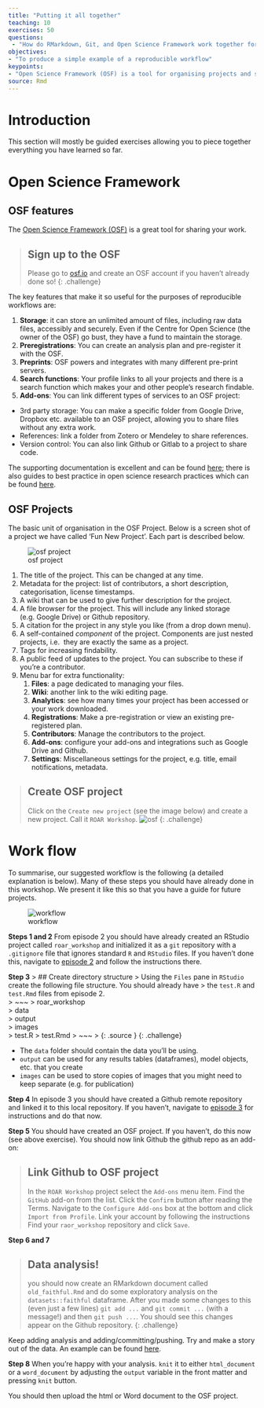 ```yaml
---
title: "Putting it all together"
teaching: 10
exercises: 50
questions:
 - "How do RMarkdown, Git, and Open Science Framework work together for a data analysis?"
objectives: 
- "To produce a simple example of a reproducible workflow"
keypoints: 
- "Open Science Framework (OSF) is a tool for organising projects and sharing them on the web"
source: Rmd
---
```



# Introduction
This section will mostly be guided exercises allowing you to piece together everything you have 
learned so far. 

# Open Science Framework

## OSF features

The [Open Science Framework (OSF)](osf.io) is a great tool for sharing your work. 

> ## Sign up to the OSF
> Please go to [osf.io](https://osf.io/) and create an OSF account if you haven't already done so!
{: .challenge}

The key features that make it so useful for the purposes of reproducible workflows are: 

1. **Storage**: it can store an unlimited amount of files, including raw data files, 
accessibly and securely. Even if the Centre for Open Science (the owner of the OSF) go bust, 
they have a fund to maintain the storage. 
2. **Preregistrations**: You can create an analysis plan and pre-register it with the OSF.  
3. **Preprints**: OSF powers and integrates with many different pre-print servers. 
3. **Search functions**: Your profile links to all your projects and there is a search function which 
makes your and other people's research findable. 
3. **Add-ons**: You can link different types of services to an OSF project: 
  * 3rd party storage: You can make a specific folder from Google Drive, Dropbox etc. available to 
  an OSF project, allowing you to share files without any extra work. 
  * References: link a folder from Zotero or Mendeley to share references. 
  * Version control: You can also link Github or Gitlab to a project to share code. 

The supporting documentation is excellent and can be found [here](https://help.osf.io/hc/en-us); 
there is also guides to best practice in open science research practices which can be found 
[here](https://help.osf.io/hc/en-us/categories/360001530634-Best-Practices). 

## OSF Projects

The basic unit of organisation in the OSF Project. Below is a screen shot of a project we have 
called 'Fun New Project'. Each part is described below. 

![osf project](../fig/osf_project.png)

1. The title of the project. This can be changed at any time. 
2. Metadata for the project: list of contributors, a short description, categorisation, license 
timestamps. 
3. A wiki that can be used to give further description for the project.  
5. A file browser for the project. This will include any linked storage (e.g. Google Drive) or 
Github repository. 
4. A citation for the project in any style you like (from a drop down menu). 
5. A self-contained *component* of the project. Components are just nested projects, i.e. 
they are exactly the same as a project. 
6. Tags for increasing findability. 
8. A public feed of updates to the project. You can subscribe to these if you're a contributor. 
9. Menu bar for extra functionality: 
    1. **Files**: a page dedicated to managing your files. 
    2. **Wiki**: another link to the wiki editing page. 
    3. **Analytics**: see how many times your project has been accessed or your work downloaded. 
    5. **Registrations**:  Make a pre-registration or view an existing pre-registered plan. 
    5. **Contributors**: Manage the contributors to the project. 
    6. **Add-ons**: configure your add-ons and integrations such as Google Drive and Github. 
    7. **Settings**: Miscellaneous settings for the project, e.g. title, email notifications, metadata. 


> ## Create OSF project
> Click on the `Create new project` (see the image below) and create a new project. 
> Call it `ROAR Workshop`.
> ![osf](../fig/osf_dashboard.png)
{: .challenge}


# Work flow

To summarise, our suggested workflow is the following (a detailed explanation is below). Many of 
these steps you should have already done in this workshop. We present it like this so that you have 
a guide for future projects. 

![workflow](../fig/workflow.png)


**Steps 1 and 2**
From episode 2 you should have already created an RStudio project called `roar_workshop` and 
initialized it as a `git` repository with a `.gitignore` file that ignores standard `R` and `RStudio`
files. If you haven't done this, navigate to 
[episode 2]({{ page.root }}{% link _episodes/02-RMarkdown.md %}) and follow the instructions there. 

**Step 3**
> ## Create directory structure
> Using the `Files` pane in `RStudio` create the following file structure. You should already have
> the `test.R` and `test.Rmd` files from episode 2.  
> ~~~
> roar_workshop\
>    data\
>    output\
>    images\
>    test.R
>    test.Rmd
> ~~~
> {: .source }
{: .challenge}

* The `data` folder should contain the data you'll be using. 
* `output` can be used for any results tables (dataframes), model objects, etc. that you create
* `images` can be used to store copies of images that you might need to keep separate (e.g. for 
publication)

**Step 4** 
In episode 3 you should have created a Github remote repository and linked it to this local 
repository. If you haven't, navigate to 
[episode 3]({{ page.root }}{% link _episodes/03-version-control-RStudio.md %}) for instructions 
and do that now. 

**Step 5**
You should have created an OSF project. If you haven't, do this now (see above exercise). You should 
now link Github the github repo as an add-on: 

> ## Link Github to OSF project
> In the `ROAR Workshop` project select the `Add-ons` menu item. 
> Find the `GitHub` add-on from the list. 
> Click the `Confirm` button after reading the Terms. 
> Navigate to the `Configure Add-ons` box at the bottom and click `Import from Profile`. 
> Link your account by following the instructions
> Find your `raor_workshop` repository and click `Save`. 

**Step 6 and 7**

> ## Data analysis!
> you should now create an RMarkdown document called `old_faithful.Rmd` and do some exploratory 
> analysis on the `datasets::faithful` dataframe. After you made some changes to this (even just a 
> few lines) `git add ...` and `git commit ...` (with a message!) and then `git push ...`. You should 
> see this changes appear on the Github repository. 
{: .challenge}

Keep adding analysis and adding/committing/pushing. Try and make a story out of the data. An example 
can be found [here](https://gist.github.com/RobertArbon/6789faa0a207648bc09b2aac982f6e0a). 

**Step 8**
When you're happy with your analysis. `knit` it to either `html_document` or a `word_document` by 
adjusting the `output` variable in the front matter and pressing `knit` button. 

You should then upload the html or Word document to the OSF project. 









